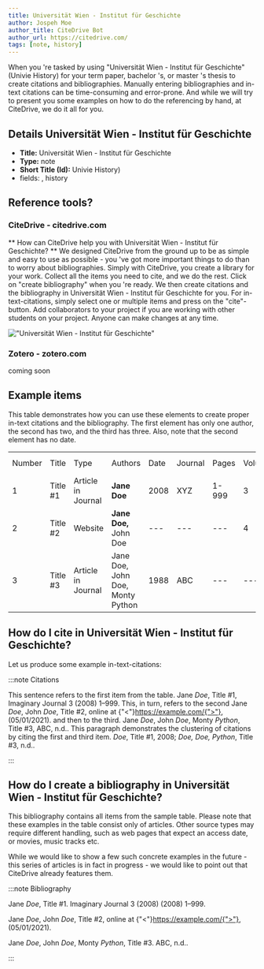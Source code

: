 ```yaml
---
title: Universität Wien - Institut für Geschichte
author: Jospeh Moe
author_title: CiteDrive Bot
author_url: https://citedrive.com/
tags: [note, history]
---
```


When you 're tasked by using "Universität Wien - Institut für Geschichte" (Univie History) for your term paper, bachelor 's, or master 's thesis to create citations and bibliographies.
Manually entering bibliographies and in-text citations can be time-consuming and error-prone. And while we will try to present you some examples on how to do the referencing by hand, at CiteDrive, we do it all for you.

## Details  Universität Wien - Institut für Geschichte
* **Title:** Universität Wien - Institut für Geschichte
* **Type:** note
* **Short Title (Id):** Univie History)
* fields: , history

## Reference tools?
### CiteDrive - citedrive.com
** How can CiteDrive help you with Universität Wien - Institut für Geschichte? **
We designed CiteDrive from the ground up to be as simple and easy to use as possible - you 've got more important things to do than to worry about bibliographies. Simply with CiteDrive, you create a library for your work. Collect all the items you need to cite, and we do the rest. Click on "create bibliography" when you 're ready. We then create citations and the bibliography in Universität Wien - Institut für Geschichte for you. For in-text-citations, simply select one or multiple items and press on the "cite"-button. Add collaborators to your project if you are working with other students on your project. Anyone can make changes at any time.


!["Universität Wien - Institut für Geschichte"](images/universitat-wien--institut-fur-geschichte.svg "Choose Universität Wien - Institut für Geschichte in the CiteDrive App")

### Zotero - zotero.com

coming soon

## Example items

This table demonstrates how you can use these elements to create proper in-text citations and the bibliography. The first element has only one author, the second has two, and the third has three. Also, note that the second element has no date.


<table>
  <tr>
   <td>Number
   </td>
   <td>Title
   </td>
   <td>Type
   </td>
   <td>Authors
   </td>
   <td>Date
   </td>
   <td>Journal
   </td>
   <td>Pages
   </td>
   <td>Volume
   </td>
   <td>Issue
   </td>
   <td>Access Date
   </td>
  </tr>
  <tr>
   <td>1
   </td>
   <td>Title #1
   </td>
   <td>Article in Journal
   </td>
   <td><strong>Jane Doe</strong>
   </td>
   <td>2008
   </td>
   <td>XYZ
   </td>
   <td>1-999
   </td>
   <td>3
   </td>
   <td>2
   </td>
   <td>--
   </td>
  </tr>
  <tr>
   <td>
2
   </td>
   <td>Title #2
   </td>
   <td>Website
   </td>
   <td><strong>Jane Doe, </strong>John Doe
   </td>
   <td>---
   </td>
   <td>---
   </td>
   <td>---
   </td>
   <td>4
   </td>
   <td>---
   </td>
   <td>2020-05-01
   </td>
  </tr>
  <tr>
   <td>3
   </td>
   <td>Title #3
   </td>
   <td>Article in Journal
   </td>
   <td>Jane Doe, John Doe, Monty Python
   </td>
   <td>1988
   </td>
   <td>ABC
   </td>
   <td>---
   </td>
   <td>---
   </td>
   <td>16
   </td>
   <td>---
   </td>
  </tr>
</table>



## How do I cite in  Universität Wien - Institut für Geschichte?

Let us produce some example in-text-citations:

:::note Citations


This sentence refers to the first item from the table. Jane <i>Doe</i>, Title #1, Imaginary Journal 3 (2008) 1–999. This, in turn, refers to the second Jane <i>Doe</i>, John  <i>Doe</i>, Title #2, online at {"<"}https://example.com/{">"}, (05/01/2021).
and then to the third.  Jane <i>Doe</i>, John <i>Doe</i>, Monty <i>Python</i>, Title #3, ABC, n.d..
This paragraph demonstrates the clustering of citations by citing the first and third item. <i>Doe</i>, Title #1, 2008; <i>Doe, Doe, Python</i>, Title #3, n.d..

:::

## How do I create a bibliography in Universität Wien - Institut für Geschichte?

This bibliography contains all items from the sample table. Please note that these examples in the table consist only of articles. Other source types may require different handling, such as web pages that expect an access date, or movies, music tracks etc.

While we would like to show a few such concrete examples in the future - this series of articles is in fact in progress - we would like to point out that CiteDrive already features them.

:::note Bibliography

Jane <i>Doe</i>, Title #1. Imaginary Journal 3 (2008) (2008) 1–999.

Jane <i>Doe</i>, John  <i>Doe</i>, Title #2, online at {"<"}https://example.com/{">"}, (05/01/2021).

Jane <i>Doe</i>, John <i>Doe</i>, Monty <i>Python</i>, Title #3. ABC, n.d..



:::


        
